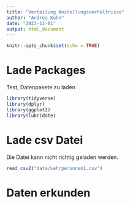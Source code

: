 ```yaml
---
title: "Verteilung Anstellungsverhältnisse"
author: "Andrea Kuhn"
date: "2023-11-01"
output: html_document
---
```


```r
knitr::opts_chunk$set(echo = TRUE)
```

# Lade Packages
Test, Datenpakete zu laden

```r
library(tidyverse)
library(dplyr)
library(ggplot2)
library(lubridate)

```

# Lade csv Datei
Die Datei kann nicht richtig geladen werden.

```r

read_csv2("data/Lehrpersonen1.csv")


```
# Daten erkunden
```r

```


